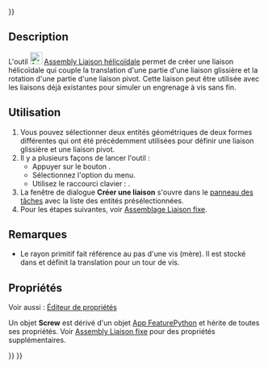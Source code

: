 <languages/>

{{UnfinishedDocu{{#translation:}}}}

{{Docnav/fr
|[[Assembly_CreateJointRackPinion/fr|Liaison crémaillère]]
|[[Assembly_CreateJointGears/fr|Liaison engrenage]]
|[[Assembly_Workbench/fr|Atelier Assembly]]
|IconL=Assembly_CreateJointRackPinion.svg
|IconR=Assembly_CreateJointGears.svg
|IconC=Workbench_Assembly.svg
}}

<div class="mw-translate-fuzzy">
{{GuiCommand/fr
|Name=Assembly CreateJointScrew
|Name/fr=Assembly Liaison hélicoïdale
|MenuLocation=Assemblage → Créer une liaison hélicoïdale
|Workbenches=[[Assembly_Workbench/fr|Assembly]]
|Shortcut={{KEY|W}}
|Version=1.0
|SeeAlso=
}}
</div>

==Description==

L'outil [[Image:Assembly_CreateJointScrew.svg|24px]] [[Assembly_CreateJointScrew/fr|Assembly Liaison hélicoïdale]] permet de créer une liaison hélicoïdale qui couple la translation d'une partie d'une liaison glissière et la rotation d'une partie d'une liaison pivot. Cette liaison peut être utilisée avec les liaisons déjà existantes pour simuler un engrenage à vis sans fin.

<span id="Usage"></span>
==Utilisation==

<div class="mw-translate-fuzzy">
# Vous pouvez sélectionner deux entités géométriques de deux formes différentes qui ont été précédemment utilisées pour définir une liaison glissière et une liaison pivot.
# Il y a plusieurs façons de lancer l'outil :
#* Appuyer sur le bouton {{Button|[[Image:Assembly_CreateJointScrew.svg|16px]] [[Assembly_CreateJointScrew/fr|Créer une liaison hélicoïdale]]}}.
#* Sélectionnez l'option {{MenuCommand|Assemblage → [[Image:Assembly_CreateJointScrew.svg|16px]] Créer une liaison hélicoïdale}} du menu.
#* Utilisez le raccourci clavier : {{KEY|W}}.
# La fenêtre de dialogue '''Créer une liaison''' s'ouvre dans le [[Task_panel/fr|panneau des tâches]] avec la liste des entités présélectionnées.
# Pour les étapes suivantes, voir [[Assembly_CreateJointFixed/fr#Utilisation|Assemblage Liaison fixe]].
</div>

<span id="Notes"></span>
==Remarques==

* Le rayon primitif fait référence au pas d'une vis (mère). Il est stocké dans {{PropertyData|Distance}} et définit la translation pour un tour de vis. 

<span id="Properties"></span>
==Propriétés==

Voir aussi : [[Property_editor/fr|Éditeur de propriétés]]

Un objet '''Screw''' est dérivé d'un objet [[App_FeaturePython/fr|App FeaturePython]] et hérite de toutes ses propriétés. Voir [[Assembly_CreateJointFixed/fr#Propriétés|Assembly Liaison fixe]] pour des propriétés supplémentaires.


{{Docnav/fr
|[[Assembly_CreateJointRackPinion/fr|Liaison crémaillère]]
|[[Assembly_CreateJointGears/fr|Liaison engrenage]]
|[[Assembly_Workbench/fr|Atelier Assembly]]
|IconL=Assembly_CreateJointRackPinion.svg
|IconR=Assembly_CreateJointGears.svg
|IconC=Workbench_Assembly.svg
}}

{{Assembly_Tools_navi{{#translation:}}}}
{{Userdocnavi{{#translation:}}}}